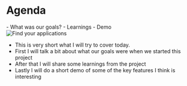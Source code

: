

<Columns columns={2}>

<Column>
<CentralContent>

# Agenda

<div className="flex items-start gap-2 text-left">
- What was our goals?
- Learnings
- Demo
</div>


</CentralContent>
</Column>
<Column>
<CentralContent>
<Image src={FindYourApp} alt="Find your applications" className="w-full max-w-[400px] mx-auto" />
</CentralContent>
</Column>
</Columns>

<Notes>

* This is very short what I will try to cover today.
* First I will talk a bit about what our goals were when we started this project
* After that I will share some learnings from the project
* Lastly I will do a short demo of some of the key features I think is interesting

</Notes>